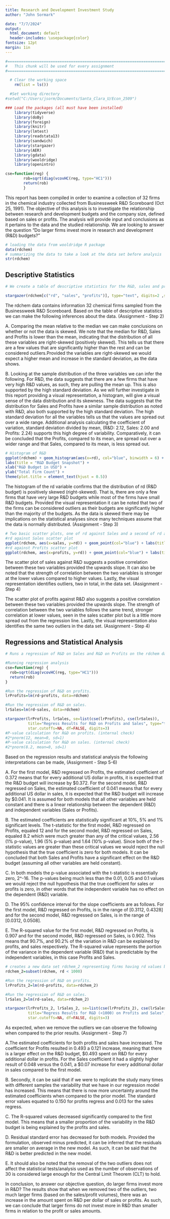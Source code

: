---
title: Research and Development Investment Study
author: "John Sormark"

date: "7/7/2024"
output:
  html_document: default
  header-includes: \usepackage{color}
fontsize: 12pt
margin: 1in
---
<!--

-->

```{r setup, echo=FALSE, message=F, warning=F, include=FALSE}

#==============================================================================
#   This chunk will be used for every assignment
#==============================================================================

  # Clear the working space
    rm(list = ls())

  #Set working directory
#setwd("C:/Users/jsorm/Documents/Santa_Clara_U/Econ_2509")

### Load the packages (all must have been installed)
    library(tidyverse)
    library(doBy)
    library(foreign)
    library(knitr)
    library(lmtest)
    library(readstata13)
    library(sandwich)
    library(stargazer)
    library(AER)
    library(gdata)
    library(wooldridge)
    library(openintro)

cse=function(reg) {
        rob=sqrt(diag(vcovHC(reg, type="HC1")))
        return(rob)
        }

```

This report has been compiled in order to examine a collection of 32 firms in the chemical industry collected from Businessweek R&D Scoreboard (Oct 25, 1991). The objective of this analysis is to investigate the relationship between research and development budgets and the company size, defined based on sales or profits. The analysis will provide input and conclusions as it pertains to the data and the studied relationship. We are looking to answer the question "Do larger firms invest more in research and development (R&D) budgets?"

```{r data, echo=FALSE, warning=FALSE, include=FALSE}

# loading the data from wooldridge R package
data(rdchem)
# summarizing the data to take a look at the data set before analysis
str(rdchem)

```

## Descriptive Statistics

```{r stargazer, echo=FALSE, warning=FALSE, comment="" }
# We create a table of descriptive statistics for the R&D, sales and profits.

stargazer(rdchem[c("rd", "sales", "profits")], type="text", digits=2 ,summary.stat=c("n", "mean", "median", "sd", "min", "max"), title="R&D, Sales and Profits Descriptive Statistics", flip=FALSE, covariate.labels=c("R&D", "Sales", "Profits"))
```

The rdchem data contains information 32 chemical firms sampled from the Businessweek R&D Scoreboard. Based on the table of descriptive statistics we can make the following inferences about the data. (Assignment - Step 2)

A. Comparing the mean relative to the median we can make conclusions on whether or not the data is skewed. We note that the median for R&D, Sales and Profits is lower than the mean, indicating that the distribution of all these variables are right-skewed (positively skewed). This tells us that there are a few values that are significantly higher than the rest and can be considered outliers.Provided the variables are right-skewed we would expect a higher mean and increase in the standard deviation, as the data shows.

B. Looking at the sample distribution of the three variables we can infer the following. For R&D, the data suggests that there are a few firms that have very high R&D values, as such, they are pulling the mean up. This is also supported by the high standard deviation. As we will further investigate in this report providing a visual representation, a histogram, will give a visual sense of the data distribution and its skewness. The data suggests that the distribution for Sales and Profits have a similar sample distribution as noted with R&D, also both supported by the high standard deviation. The high standard deviation for all the variables tells us that the values are spread out over a wide range. Additional analysis calculating the coefficient of variation, standard deviation divided by mean, (R&D: 2.12, Sales: 2.00 and Profits: 2.24) supports this high degree of variability. Comparatively, it can be concluded that the Profits, compared to its mean, are spread out over a wider range and that Sales, compared to its mean, is less spread out.

```{r images1, echo=FALSE, warning=FALSE, message=FALSE, comment=""}

# Histogram of R&D
ggplot(rdchem) + geom_histogram(aes(x=rd), col="blue", binwidth = 6) + 
labs(title = "R&D Budget Snapshot") +
xlab("R&D Budget in USD") +
ylab("Total Firm Count") +
theme(plot.title = element_text(hjust = 0.5))
```

The histogram of the rd variable confirms that the distribution of rd (R&D budget) is positively skewed (right-skewed). That is, there are only a few firms that have very large R&D budgets while most of the firms have small R&D budgets. Provided the visual representation it can be noted that two of the firms can be considered outliers as their budgets are significantly higher than the majority of the budgets. As the data is skewed there may be implications on the statistical analyses since many techniques assume that the data is normally distributed. (Assignment - Step 3)

```{r images2, echo=FALSE, warning=FALSE, message=FALSE, comment=""}
# Two basic scatter plots, one of rd against Sales and a second of rd against Profits where each data point is a representation of one of the 32 firms.
#rd against Sales scatter plot
ggplot(rdchem, aes(x=sales, y=rd)) + geom_point(col="blue") + labs(title = "Sales and R&D Budget", x = "Total Sales", y = "R&D Budget") + stat_smooth(method = "lm", col = "red", se=FALSE) + theme(plot.title = element_text(hjust = 0.5))
#rd against Profits scatter plot
ggplot(rdchem, aes(x=profits, y=rd)) + geom_point(col="blue") + labs(title = "Profits and R&D Budget", x = "Total Profit", y = "R&D Budget") + stat_smooth(method = "lm", col = "red", se=FALSE) + theme(plot.title = element_text(hjust = 0.5))

```

The scatter plot of sales against R&D suggests a positive correlation between these two variables provided the upwards slope. It can also be noted that the strength of correlation between the two variables is stronger at the lower values compared to higher values. Lastly, the visual representation identifies outliers, two in total, in the data set. (Assignment - Step 4)

The scatter plot of profits against R&D also suggests a positive correlation between these two variables provided the upwards slope. The strength of correlation between the two variables follows the same trend, stronger correlation at lower values, seen in the sales scatter plot but is a little more spread out from the regression line. Lastly, the visual representation also identifies the same two outliers in the data set. (Assignment - Step 4) 


## Regressions and Statistical Analysis

```{r regression1, echo=FALSE, warning=FALSE, message=FALSE, comment=""}
# Runs a regression of R&D on Sales and R&D on Profits on the rdchem data.

#Running regression analysis
cse=function(reg) {
  rob=sqrt(diag(vcovHC(reg, type="HC1")))
  return(rob)
}

#Run the regression of R&D on profits.
lrProfits=lm(rd~profits, data=rdchem)

#Run the regression of R&D on sales.
lrSales=lm(rd~sales, data=rdchem)

stargazer(lrProfits, lrSales, se=list(cse(lrProfits), cse(lrSales)),
          title="Regress Results for R&D on Profits and Sales", type="text",
          star.cutoffs=NA, df=FALSE, digits=3)
#P-value calculation for R&D on profits. (internal check)
#2*pnorm(12, mean=0, sd=1)
#P-value calculation for R&D on sales. (internal check)
#2*pnorm(8.2, mean=0, sd=1)
```
Based on the regression results and statistical analysis the following interpretations can be made, (Assignment - Step 5-6)

A. For the first model, R&D regressed on Profits, the estimated coefficient of 0.372 means that for every additional US dollar in profits, it is expected that the R&D budget will increase by $0.372. For the second model, R&D regressed on Sales, the estimated coefficient of 0.041 means that for every additional US dollar in sales, it is expected that the R&D budget will increase by $0.041. It is assumed for both models that all other variables are held constant and there is a linear relationship between the dependent (R&D) and independent variables (Sales or Profits). 

B. The estimated coefficients are statistically significant at 10%, 5% and 1% significant levels. The t-statistic for the first model, R&D regressed on Profits, equaled 12 and for the second model,  R&D regressed on Sales, equaled 8.2 which were much greater than any of the critical values, 2.56 (1% p-value), 1.96 (5% p-value) and 1.64 (10% p-value). Since both of the t-statistic values are greater than these critical values we would reject the null hypothesis that the true coefficient is zero for both models. It can be concluded that both Sales and Profits have a significant effect on the R&D budget (assuming all other variables are held constant).

C. In both models the p-value associated with the t-statistic is essentially zero, 2^-16. The p-values being much less than the 0.01, 0.05 and 0.1 values we would reject the null hypothesis that the true coefficient for sales or profits is zero, in other words that the independent variable has no effect on the dependent (R&D) variable.

D. The 95% confidence interval for the slope coefficients are as follows. For the first model, R&D regressed on Profits, is in the range of [0.3112, 0.4328] and for the second model, R&D regressed on Sales, is in the range of [0.0312, 0.0508].

E. The R-squared value for the first model, R&D regressed on Profits, is 0.907 and for the second model, R&D regressed on Sales, is 0.902. This means that 90.7%, and 90.2% of the variation in R&D can be explained by profits, and sales respectively. The R-squared value represents the portion of the variance in the dependent variable (R&D) that is predictable by the independent variables, in this case Profits and Sales.

```{r regression2, echo=FALSE, warning=FALSE, message=FALSE, comment=""}
# creates a new data set rdchem_2 representing firms having rd values below 1000.
rdchem_2=subset(rdchem, rd < 1000)

#Run the regression of R&D on profits.
lrProfits_2=lm(rd~profits, data=rdchem_2)

#Run the regression of R&D on sales.
lrSales_2=lm(rd~sales, data=rdchem_2)

stargazer(lrProfits_2, lrSales_2, se=list(cse(lrProfits_2), cse(lrSales_2)),
          title="Regress Results for R&D (<1000) on Profits and Sales", type="text",
          star.cutoffs=NA, df=FALSE, digits=3)
```

As expected, when we remove the outliers we can observe the following when compared to the prior results. (Assignment - Step 7)

A.The estimated coefficients for both profits and sales have increased. The coefficient for Profits resulted in 0.493 a 0.121 increase, meaning that there is a larger effect on the R&D budget, $0.493 spent on R&D for every additional dollar in profits. For the Sales coefficient it had a slightly higher result of 0.048 versus the 0.041, a $0.07 increase for every additional dollar in sales compared to the first model. 

B. Secondly, it can be said that if we were to replicate the study many times with different samples the variability that we have in our regression model has increased. This means that there is now more uncertainty around the estimated coefficients when compared to the prior model. The standard error values equated to 0.150 for profits regress and 0.013 for the sales regress.

C. The R-squared values decreased significantly compared to the first model. This means that a smaller proportion of the variability in the R&D budget is being explained by the profits and sales. 

D. Residual standard error has decreased for both models. Provided the formulation, observed minus predicted, it can be inferred that the residuals are smaller on average in the new model. As such, it can be said that the R&D is better predicted in the new model.

E. It should also be noted that the removal of the two outliers does not affect the statistical tests/analysis used as the number of observations of 30 is considered large enough for the Central Limit Theorem (CLT) to hold. 

In conclusion, to answer our objective question, do larger firms invest more in R&D? The results show that when we removed two of the outliers, two much larger firms (based on the sales/profit volumes), there was an increase in the amount spent on R&D per dollar of sales or profits. As such, we can conclude that larger firms do not invest more in R&D than smaller firms in relation to the profit or sales amounts.

